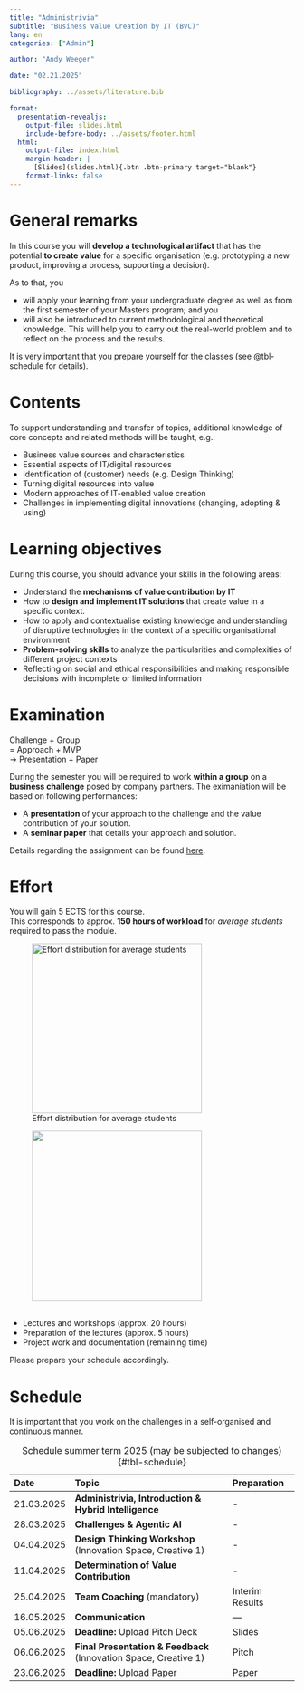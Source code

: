 ```yaml
---
title: "Administrivia"  
subtitle: "Business Value Creation by IT (BVC)"
lang: en
categories: ["Admin"]

author: "Andy Weeger"

date: "02.21.2025"

bibliography: ../assets/literature.bib

format: 
  presentation-revealjs:
    output-file: slides.html
    include-before-body: ../assets/footer.html
  html:
    output-file: index.html
    margin-header: | 
      [Slides](slides.html){.btn .btn-primary target="blank"}
    format-links: false       
---
```


# General remarks

:::medium
In this course [you will **develop a technological artifact**]{.fragment .fade-in} [that has the potential **to create value** for a specific organisation]{.fragment .fadein} [[(e.g. prototyping a new product, improving a process, supporting a decision).]{.smaller}]{.fragment .fade-in} 
:::

:::notes
As to that, you

- will apply your learning from your undergraduate degree as well as from the first semester of your Masters program; and you
- will also be introduced to current methodological and theoretical knowledge. This will help you to carry out the real-world problem and to reflect on the process and the results. 

It is very important that you prepare yourself for the classes (see @tbl-schedule for details).
:::

# Contents

To support understanding and transfer of topics, additional knowledge of core concepts and related methods will be taught, e.g.:

:::{.incremental}
- Business value sources and characteristics
- Essential aspects of IT/digital resources
- Identification of (customer) needs (e.g. Design Thinking)
- Turning digital resources into value
- Modern approaches of IT-enabled value creation
- Challenges in implementing digital innovations (changing, adopting & using)
:::

# Learning objectives

During this course, you should advance your skills in the following areas:

::: {.incremental}
- Understand the **mechanisms of value contribution by IT**
- How to **design and implement IT solutions** that create value in a specific context.
- How to apply and contextualise existing knowledge and understanding of disruptive technologies in the context of a specific organisational environment
- **Problem-solving skills** to analyze the particularities and complexities of different project contexts
- Reflecting on social and ethical responsibilities and making responsible decisions with incomplete or limited information 
:::

# Examination

:::html-hidden
:::large
[Challenge]{.fragment .fade-in} [+ Group]{.fragment .fade-in}      
[= Approach]{.fragment .fade-in} [+ MVP]{.fragment .fade-in}      
[→ Presentation]{.fragment .fade-in} [+ Paper]{.fragment .fade-in}
:::
:::

:::notes

During the semester you will be required to work **within a group** on a **business challenge** posed by company partners. The eximaniation will be based on following performances:

- A **presentation** of your approach to the challenge and the value contribution of your solution.
- A **seminar paper** that details your approach and solution.

Details regarding the assignment can be found [here](../assignment/).

:::


# Effort

You will gain 5 ECTS for this course.      
This corresponds to approx. **150 hours of workload** for *average students* required to pass the module.

::: {.r-stack .html-hidden}

![Effort distribution for average students](images/effort-1.svg){.fragment height="300"}

![&nbsp;](images/effort.svg){.fragment height="300"}

:::

:::notes

-	Lectures and workshops (approx. 20 hours)
- Preparation of the lectures (approx. 5 hours)
- Project work and documentation (remaining time)

Please prepare your schedule accordingly.
:::


# Schedule {.smaller}

::: {.notes}
It is important that you work on the challenges in a self-organised and continuous manner.
:::

| Date       | Topic                                                            | Preparation             |
|:-----------|:-----------------------------------------------------------------|:------------------------|
| 21.03.2025 | **Administrivia, Introduction & Hybrid Intelligence**            | -
| 28.03.2025 | **Challenges & Agentic AI**                                      | -
| 04.04.2025 | **Design Thinking Workshop** (Innovation Space, Creative 1)      | -
| 11.04.2025 | **Determination of Value Contribution**                          | -
| 25.04.2025 | **Team Coaching** (mandatory)                                    | Interim Results
| 16.05.2025 | **Communication**                                                | —
| 05.06.2025 | **Deadline:** Upload Pitch Deck                                  | Slides
| 06.06.2025 | **Final Presentation & Feedback** (Innovation Space, Creative 1) | Pitch
| 23.06.2025 | **Deadline:** Upload Paper                                       | Paper

: Schedule summer term 2025 (may be subjected to changes) {#tbl-schedule}